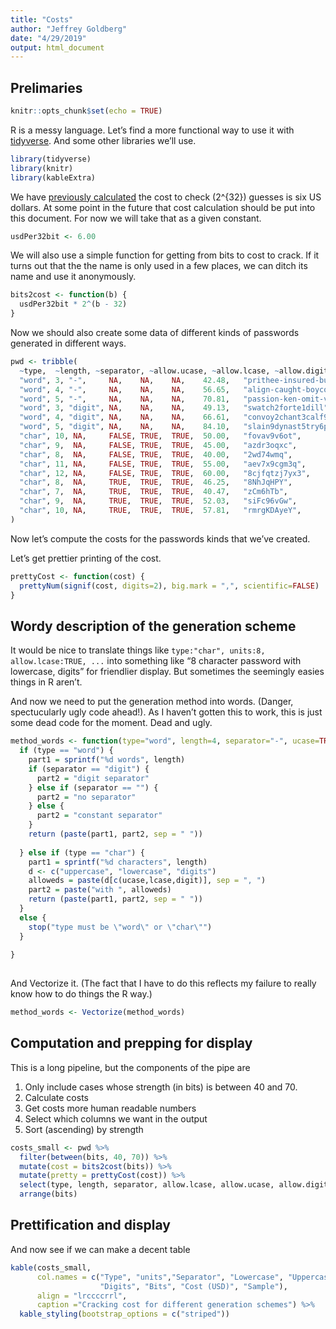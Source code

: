 ```yaml
---
title: "Costs"
author: "Jeffrey Goldberg"
date: "4/29/2019"
output: html_document
---
```


## Prelimaries

```r
knitr::opts_chunk$set(echo = TRUE)
```

R is a messy language. Let's find a more functional way to use it with [tidyverse](https://www.tidyverse.org). And some other libraries we'll use.

```r
library(tidyverse)
library(knitr)
library(kableExtra)
```


We have [previously calculated](https://discussions.agilebits.com/discussion/comment/470503/#Comment_470503) the cost to check \(2^{32}\) guesses is six US dollars. At some point in the future that cost calculation should be put into this document. For now we will take that as a given constant.

```r
usdPer32bit <- 6.00
```

We will also use a simple function for getting from bits to cost to crack. If it turns out that the the name is only used in a few places, we can ditch its name and use it anonymously.

```r
bits2cost <- function(b) {
  usdPer32bit * 2^(b - 32)
}
```

Now we should also create some data of different kinds of passwords generated in different ways.

```r
pwd <- tribble(
  ~type,  ~length, ~separator, ~allow.ucase, ~allow.lcase, ~allow.digit, ~bits,   ~sample,
  "word", 3, "-",     NA,    NA,    NA,    42.48,   "prithee-insured-buoyant",
  "word", 4, "-",     NA,    NA,    NA,    56.65,   "align-caught-boycott-delete",
  "word", 5, "-",     NA,    NA,    NA,    70.81,   "passion-ken-omit-verso-tortoise",
  "word", 3, "digit", NA,    NA,    NA,    49.13,   "swatch2forte1dill",
  "word", 4, "digit", NA,    NA,    NA,    66.61,   "convoy2chant3calf9senorita",
  "word", 5, "digit", NA,    NA,    NA,    84.10,   "slain9dynast5try6punch8licensee",
  "char", 10, NA,     FALSE, TRUE,  TRUE,  50.00,   "fovav9v6ot",
  "char", 9,  NA,     FALSE, TRUE,  TRUE,  45.00,   "azdr3oqxc",
  "char", 8,  NA,     FALSE, TRUE,  TRUE,  40.00,   "2wd74wmq",
  "char", 11, NA,     FALSE, TRUE,  TRUE,  55.00,   "aev7x9cgm3q",
  "char", 12, NA,     FALSE, TRUE,  TRUE,  60.00,   "8cjfqtzj7yx3",
  "char", 8,  NA,     TRUE,  TRUE,  TRUE,  46.25,   "8NhJqHPY",
  "char", 7,  NA,     TRUE,  TRUE,  TRUE,  40.47,   "zCm6hTb",
  "char", 9,  NA,     TRUE,  TRUE,  TRUE,  52.03,   "siFc96vGw",
  "char", 10, NA,     TRUE,  TRUE,  TRUE,  57.81,   "rmrgKDAyeY",
)
```
Now let's compute the costs for the passwords kinds that we've created.


Let's get prettier printing of the cost. 
```r
prettyCost <- function(cost) {
  prettyNum(signif(cost, digits=2), big.mark = ",", scientific=FALSE)
}
```

## Wordy description of the generation scheme

It would be nice to translate things like `type:"char", units:8, allow.lcase:TRUE, ...` into something like "8 character password with lowercase, digits" for friendlier display. But sometimes the seemingly easies things in R aren't.

And now we need to put the generation method into words. (Danger, spectucularly ugly code ahead!). As I haven't gotten this to work, this is just some dead code for the moment. Dead and ugly.
```r
method_words <- function(type="word", length=4, separator="-", ucase=TRUE, lcase=TRUE, digit=TRUE) {
  if (type == "word") {
    part1 = sprintf("%d words", length)
    if (separator == "digit") {
      part2 = "digit separator"
    } else if (separator == "") {
      part2 = "no separator"
    } else {
      part2 = "constant separator"
    }
    return (paste(part1, part2, sep = " "))
        
  } else if (type == "char") {
    part1 = sprintf("%d characters", length)
    d <- c("uppercase", "lowercase", "digits")
    alloweds = paste(d[c(ucase,lcase,digit)], sep = ", ")
    part2 = paste("with ", alloweds)
    return (paste(part1, part2, sep = " "))
  }
  else {
    stop("type must be \"word\" or \"char\"")
  }
  
}
 
```

And Vectorize it. (The fact that I have to do this reflects my failure to really know how to do things the R way.)

```r
method_words <- Vectorize(method_words)

```

## Computation and prepping for display

This is a long pipeline, but the components of the pipe are

1. Only include cases whose strength (in bits) is between 40 and 70.
2. Calculate costs
3. Get costs more human readable numbers
4. Select which columns we want in the output
5. Sort (ascending) by strength

```r
costs_small <- pwd %>% 
  filter(between(bits, 40, 70)) %>%
  mutate(cost = bits2cost(bits)) %>%
  mutate(pretty = prettyCost(cost)) %>%
  select(type, length, separator, allow.lcase, allow.ucase, allow.digit, bits, pretty, sample) %>%
  arrange(bits)
```

## Prettification and display

And now see if we can make a decent table
```r
kable(costs_small,
      col.names = c("Type", "units","Separator", "Lowercase", "Uppercase", 
                    "Digits", "Bits", "Cost (USD)", "Sample"),
      align = "lrccccrrl",
      caption ="Cracking cost for different generation schemes") %>%
  kable_styling(bootstrap_options = c("striped"))
```